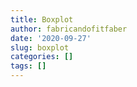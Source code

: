```yaml
---
title: Boxplot
author: fabricandofitfaber
date: '2020-09-27'
slug: boxplot
categories: []
tags: []
---
```


